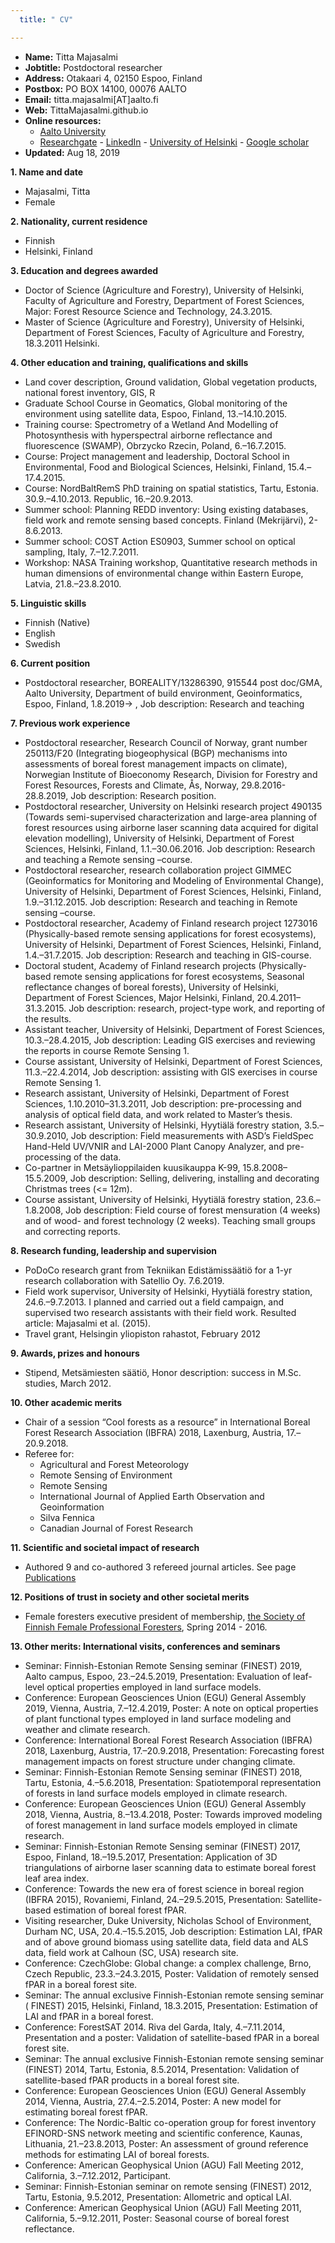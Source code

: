 ---
  title: " CV"

---

- __Name:__  Titta Majasalmi 
- __Jobtitle:__ Postdoctoral researcher 
- __Address:__ Otakaari 4, 02150 Espoo, Finland 
- __Postbox:__ PO BOX 14100, 00076 AALTO
- __Email:__ titta.majasalmi[AT]aalto.fi
- __Web:__ TittaMajasalmi.github.io 
- __Online resources:__ 
     - [Aalto University](https://research.aalto.fi/portal/titta.majasalmi.html) 
     - [Researchgate](https://www.researchgate.net/profile/Titta_Majasalmi) 
      - [LinkedIn](https://fi.linkedin.com/in/titta-majasalmi-05a11095) 
      - [University of Helsinki](https://tuhat.helsinki.fi/portal/en/persons/titta-majasalmi(df785017-27a0-4989-bf39-ef95fe8e9ba3).html) 
      - [Google scholar](https://scholar.google.fi/citations?user=uTjEPyQAAAAJ&hl=en)
      
- __Updated:__ Aug 18, 2019


 
__1. Name and date__
  
- Majasalmi, Titta 
- Female



__2. Nationality, current residence__
  
- Finnish 
- Helsinki, Finland



__3. Education and degrees awarded__

-   Doctor of Science (Agriculture and Forestry), University of Helsinki, Faculty of Agriculture and Forestry, Department of Forest Sciences, Major: Forest Resource Science and Technology, 24.3.2015. 
-   Master of Science (Agriculture and Forestry), University of Helsinki, Department of Forest Sciences, Faculty of Agriculture and Forestry, 18.3.2011 Helsinki. 



__4. Other education and training, qualifications and skills__ 

-  Land cover description, Ground validation, Global vegetation products, national forest inventory, GIS, R 
-   Graduate School Course in Geomatics, Global monitoring of the environment using satellite data, Espoo, Finland, 13.–14.10.2015. 
-   Training course: Spectrometry of a Wetland And Modelling of Photosynthesis with hyperspectral airborne reflectance and fluorescence (SWAMP), Obrzycko Rzecin, Poland, 6.–16.7.2015.
-   Course: Project management and leadership, Doctoral School in Environmental, Food and Biological Sciences, Helsinki, Finland, 15.4.–17.4.2015.
-   Course: NordBaltRemS PhD training on spatial statistics, Tartu, Estonia. 30.9.–4.10.2013. Republic, 16.–20.9.2013.
-    Summer school: Planning REDD inventory: Using existing databases, field work and remote sensing based concepts. Finland (Mekrijärvi), 2-8.6.2013.
-   Summer school: COST Action ES0903, Summer school on optical sampling, Italy, 7.–12.7.2011.
-   Workshop: NASA Training workshop, Quantitative research methods in human dimensions of  environmental change within Eastern Europe, Latvia, 21.8.–23.8.2010.



__5. Linguistic skills__

- Finnish (Native)
- English 
- Swedish



__6. Current position__

-   Postdoctoral researcher, BOREALITY/13286390, 915544 post doc/GMA, Aalto University, Department of build environment, Geoinformatics, Espoo, Finland, 1.8.2019-> , Job description: Research and teaching



__7. Previous work experience__

-   Postdoctoral researcher, Research Council of Norway, grant number 250113/F20 (Integrating biogeophysical (BGP) mechanisms into assessments of boreal forest management impacts on climate), Norwegian Institute of Bioeconomy Research, Division for Forestry and Forest Resources, Forests and Climate, Ås, Norway, 29.8.2016-28.8.2019, Job description: Research position.
-   Postdoctoral researcher, University on Helsinki research project 490135 (Towards semi-supervised characterization and large-area planning of forest resources using airborne laser scanning data acquired for digital elevation modelling), University of Helsinki, Department of Forest Sciences, Helsinki, Finland, 1.1.–30.06.2016. Job description: Research and teaching a Remote sensing –course.
-   Postdoctoral researcher, research collaboration project GIMMEC (Geoinformatics for Monitoring and Modeling of Environmental Change), University of Helsinki, Department of Forest Sciences, Helsinki, Finland, 1.9.–31.12.2015. Job description: Research and teaching in Remote sensing –course.
-   Postdoctoral researcher, Academy of Finland research project 1273016 (Physically-based remote sensing applications for forest ecosystems), University of Helsinki, Department of Forest Sciences, Helsinki, Finland, 1.4.–31.7.2015. Job description: Research and teaching in GIS-course.
-   Doctoral student, Academy of Finland research projects (Physically-based remote sensing applications for forest ecosystems, Seasonal reflectance changes of boreal forests), University of Helsinki, Department of Forest Sciences, Major Helsinki, Finland, 20.4.2011–31.3.2015. Job description: research, project-type work, and reporting of the results.
-   Assistant teacher, University of Helsinki, Department of Forest Sciences, 10.3.–28.4.2015, Job description: Leading GIS exercises and reviewing the reports in course Remote Sensing 1.
-   Course assistant, University of Helsinki, Department of Forest Sciences, 11.3.–22.4.2014, Job description: assisting with GIS exercises in course Remote Sensing 1. 
-   Research assistant, University of Helsinki, Department of Forest Sciences, 1.10.2010–31.3.2011, Job description: pre-processing and analysis of optical field data, and work related to Master’s thesis.
-   Research assistant, University of Helsinki, Hyytiälä forestry station, 3.5.–30.9.2010, Job description: Field measurements with ASD’s FieldSpec Hand-Held UV/VNIR and LAI-2000 Plant Canopy Analyzer, and pre-processing of the data.
-   Co-partner in Metsäylioppilaiden kuusikauppa K-99, 15.8.2008–15.5.2009, Job description: Selling, delivering, installing and decorating Christmas trees (<= 12m).
-   Course assistant, University of Helsinki, Hyytiälä forestry station, 23.6.–1.8.2008, Job description: Field course of forest mensuration (4 weeks) and of wood- and forest technology (2 weeks). Teaching small groups and correcting reports.



__8. Research funding, leadership and supervision__

- PoDoCo research grant from Tekniikan Edistämissäätiö for a 1-yr research collaboration with Satellio Oy. 7.6.2019.
-   Field work supervisor, University of Helsinki, Hyytiälä forestry station, 24.6.–9.7.2013. I planned and carried out a field campaign, and supervised two research assistants with their field work. Resulted article: Majasalmi et al. (2015).
-   Travel grant, Helsingin yliopiston rahastot, February 2012



__9. Awards, prizes and honours__

-   Stipend, Metsämiesten säätiö, Honor description: success in M.Sc. studies, March 2012.



__10. Other academic merits__

- Chair of a session "Cool forests as a resource" in International Boreal Forest Research  Association (IBFRA) 2018, Laxenburg, Austria, 17.–20.9.2018.  
- Referee for:   
    - Agricultural and Forest Meteorology   
    - Remote Sensing of Environment   
    - Remote Sensing   
    - International Journal of Applied Earth Observation and Geoinformation  
    - Silva Fennica
    -	Canadian Journal of Forest Research
    
    

__11. Scientific and societal impact of research__

-   Authored 9 and co-authored 3 refereed journal articles. See page [Publications](Publications.html)



__12. Positions of trust in society and other societal merits__

-   Female foresters executive president of membership, [the Society of Finnish Female Professional Foresters](https://naismetsanhoitajat.com/in-english/), Spring 2014 - 2016. 



__13. Other merits: International visits, conferences and seminars__

-   Seminar: Finnish-Estonian Remote Sensing seminar (FINEST) 2019, Aalto campus, Espoo, 23.–24.5.2019, Presentation: Evaluation of leaf-level optical properties employed in land surface
models.
-   Conference: European Geosciences Union (EGU) General Assembly 2019, Vienna, Austria, 7.–12.4.2019, Poster: A note on optical properties of plant functional types employed in land surface modeling and weather and climate research.
-   Conference: International Boreal Forest Research  Association (IBFRA) 2018, Laxenburg, Austria, 17.–20.9.2018, Presentation: Forecasting forest management impacts on forest structure under changing climate.
-   Seminar: Finnish-Estonian Remote Sensing seminar (FINEST) 2018, Tartu, Estonia, 4.–5.6.2018, Presentation: Spatiotemporal representation of forests in land surface models employed in climate research.
-   Conference: European Geosciences Union (EGU) General Assembly 2018, Vienna, Austria, 8.–13.4.2018, Poster: Towards improved modeling of forest management in land surface models employed in climate research.
-   Seminar: Finnish-Estonian Remote Sensing seminar (FINEST) 2017, Espoo, Finland, 18.–19.5.2017, Presentation: Application of 3D triangulations of airborne laser scanning data to estimate boreal forest leaf area index.
-   Conference: Towards the new era of forest science in boreal region (IBFRA 2015), Rovaniemi, Finland, 24.–29.5.2015, Presentation: Satellite-based estimation of boreal forest fPAR.
-   Visiting researcher, Duke University, Nicholas School of Environment, Durham NC, USA, 20.4.–15.5.2015, Job description: Estimation LAI, fPAR and of above ground biomass using satellite data, field data and ALS data, field work at Calhoun (SC, USA) research site.
-   Conference: CzechGlobe: Global change: a complex challenge, Brno, Czech Republic, 23.3.–24.3.2015, Poster: Validation of remotely sensed fPAR in a boreal forest site.
-   Seminar: The annual exclusive Finnish-Estonian remote sensing seminar ( FINEST) 2015, Helsinki, Finland, 18.3.2015, Presentation: Estimation of LAI and fPAR in a boreal forest.
-   Conference: ForestSAT 2014. Riva del Garda, Italy, 4.–7.11.2014, Presentation and a poster: Validation of satellite-based fPAR in a boreal forest site.
-   Seminar: The annual exclusive Finnish-Estonian remote sensing seminar (FINEST) 2014, Tartu, Estonia, 8.5.2014, Presentation: Validation of satellite-based fPAR products in a boreal forest site.
-   Conference: European Geosciences Union (EGU) General Assembly 2014, Vienna, Austria, 27.4.–2.5.2014, Poster: A new model for estimating boreal forest fPAR.
-   Conference: The Nordic-Baltic co-operation group for forest inventory EFINORD-SNS network meeting and scientific conference, Kaunas, Lithuania, 21.–23.8.2013, Poster: An assessment of ground reference methods for estimating LAI of boreal forests.
-   Conference: American Geophysical Union (AGU) Fall Meeting 2012, California, 3.–7.12.2012, Participant.
-   Seminar: Finnish-Estonian seminar on remote sensing (FINEST) 2012, Tartu, Estonia, 9.5.2012, Presentation: Allometric and optical LAI.
-   Conference: American Geophysical Union (AGU) Fall Meeting 2011, California, 5.–9.12.2011, Poster: Seasonal course of boreal forest reflectance.


 
 